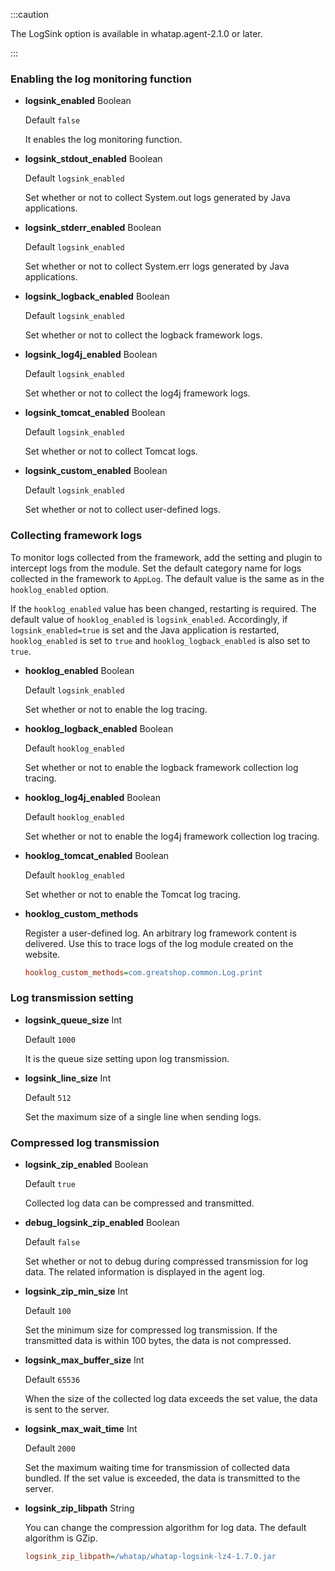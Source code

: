 :::caution

The LogSink option is available in whatap.agent-2.1.0 or later.

:::

### Enabling the log monitoring function

-   **logsink_enabled** <span class='type'>Boolean</span>

    Default `false`

    It enables the log monitoring function.

-   **logsink_stdout_enabled** <span class='type'>Boolean</span>

    Default `logsink_enabled`

    Set whether or not to collect System.out logs generated by Java applications.

-   **logsink_stderr_enabled** <span class='type'>Boolean</span>

    Default `logsink_enabled`

    Set whether or not to collect System.err logs generated by Java applications.

-   **logsink_logback_enabled** <span class='type'>Boolean</span>

    Default `logsink_enabled`

    Set whether or not to collect the logback framework logs.

-   **logsink_log4j_enabled** <span class='type'>Boolean</span>

    Default `logsink_enabled`

    Set whether or not to collect the log4j framework logs.

-   **logsink_tomcat_enabled** <span class='type'>Boolean</span>

    Default `logsink_enabled`

    Set whether or not to collect Tomcat logs.

-   **logsink_custom_enabled** <span class='type'>Boolean</span>

    Default `logsink_enabled`

    Set whether or not to collect user-defined logs.

### Collecting framework logs

To monitor logs collected from the framework, add the setting and plugin to intercept logs from the module. Set the default category name for logs collected in the framework to `AppLog`. The default value is the same as in the `hooklog_enabled` option.

If the `hooklog_enabled` value has been changed, restarting is required. The default value of `hooklog_enabled` is `logsink_enabled`. Accordingly, if `logsink_enabled=true` is set and the Java application is restarted, `hooklog_enabled` is set to `true` and `hooklog_logback_enabled` is also set to `true`.

-   **hooklog_enabled** <span class='type'>Boolean</span>

    Default `logsink_enabled`

    Set whether or not to enable the log tracing.

-   **hooklog_logback_enabled** <span class='type'>Boolean</span>

    Default `hooklog_enabled`

    Set whether or not to enable the logback framework collection log tracing.

-   **hooklog_log4j_enabled** <span class='type'>Boolean</span>

    Default `hooklog_enabled`

    Set whether or not to enable the log4j framework collection log tracing.

-   **hooklog_tomcat_enabled** <span class='type'>Boolean</span>

    Default `hooklog_enabled`

    Set whether or not to enable the Tomcat log tracing.

-   **hooklog_custom_methods**

    Register a user-defined log. An arbitrary log framework content is delivered. Use this to trace logs of the log module created on the website.

    ```ini title='whatap.conf'
    hooklog_custom_methods=com.greatshop.common.Log.print
    ```

### Log transmission setting

-   **logsink_queue_size** <span class='type'>Int</span>

    Default `1000`

    It is the queue size setting upon log transmission.

-   **logsink_line_size** <span class='type'>Int</span>

    Default `512`

    Set the maximum size of a single line when sending logs.

### Compressed log transmission

-   **logsink_zip_enabled** <span class='type'>Boolean</span>

    Default `true`

    Collected log data can be compressed and transmitted.

-   **debug_logsink_zip_enabled** <span class='type'>Boolean</span>

    Default `false`

    Set whether or not to debug during compressed transmission for log data. The related information is displayed in the agent log.

-   **logsink_zip_min_size** <span class='type'>Int</span>

    Default `100`

    Set the minimum size for compressed log transmission. If the transmitted data is within 100 bytes, the data is not compressed.

-   **logsink_max_buffer_size** <span class='type'>Int</span>

    Default `65536`

    When the size of the collected log data exceeds the set value, the data is sent to the server.

-   **logsink_max_wait_time** <span class='type'>Int</span>

    Default `2000`

    Set the maximum waiting time for transmission of collected data bundled. If the set value is exceeded, the data is transmitted to the server.

-   **logsink_zip_libpath** <span class='type'>String</span>

    You can change the compression algorithm for log data. The default algorithm is GZip.

    ```ini title='whatap.conf'
    logsink_zip_libpath=/whatap/whatap-logsink-lz4-1.7.0.jar
    ```
